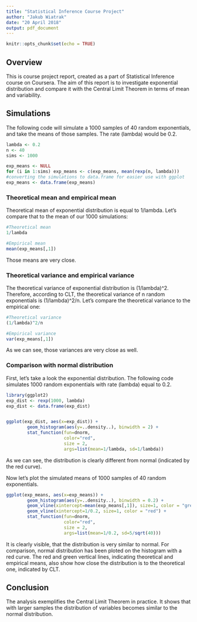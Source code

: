 ```yaml
---
title: "Statistical Inference Course Project"
author: "Jakub Wiatrak"
date: "20 April 2018"
output: pdf_document
---
```


```r
knitr::opts_chunk$set(echo = TRUE)

```

## Overview

This is course project report, created as a part of Statistical Inference course on Coursera. The aim of this report is to investigate exponential distribution and compare it with the Central Limit Theorem in terms of mean and variability.


## Simulations

The following code will simulate a 1000 samples of 40 random exponentials, and take the means of those samples. The rate (lambda) would be 0.2.

```r
lambda <- 0.2
n <- 40
sims <- 1000

exp_means <- NULL
for (i in 1:sims) exp_means <- c(exp_means, mean(rexp(n, lambda)))
#converting the simulations to data.frame for easier use with ggplot
exp_means <- data.frame(exp_means)
```


### Theoretical mean and empirical mean

Theoretical mean of exponential distribution is equal to 1/lambda. Let's compare that to the mean of our 1000 simulations:
```r
#Theoretical mean
1/lambda

#Empirical mean
mean(exp_means[,1])

```

Those means are very close.

### Theoretical variance and empirical variance

The theoretical variance of exponential distribution is (1/lambda)^2. Therefore, according to CLT, the theoretical variance of n random exponentials is (1/lambda)^2/n.
Let's compare the theoretical variance to the empirical one:

```r
#Theoretical variance
(1/lambda)^2/n

#Empirical variance
var(exp_means[,1])
```

As we can see, those variances are very close as well.


### Comparison with normal distribution

First, let's take a look the exponential distribution. The following code simulates 1000 random exponentials with rate (lambda) equal to 0.2.

```r
library(ggplot2)
exp_dist <- rexp(1000, lambda)
exp_dist <- data.frame(exp_dist)


ggplot(exp_dist, aes(x=exp_dist)) +
        geom_histogram(aes(y=..density..), binwidth = 2) +
        stat_function(fun=dnorm,
                      color="red",
                      size = 2,
                      args=list(mean=1/lambda, sd=1/lambda))

```
As we can see, the distribution is clearly different from normal (indicated by the red curve).

Now let's plot the simulated means of 1000 samples of 40 random exponentials.

```r
ggplot(exp_means, aes(x=exp_means)) +
        geom_histogram(aes(y=..density..), binwidth = 0.2) +
        geom_vline(xintercept=mean(exp_means[,1]), size=1, color = "green") +
        geom_vline(xintercept=1/0.2, size=1, color = "red") +
        stat_function(fun=dnorm,
                      color="red",
                      size = 2,
                      args=list(mean=1/0.2, sd=5/sqrt(40)))
```

It is clearly visible, that the distribution is very similar to normal. For comparison, normal distribution has been ploted on the histogram with a red curve.
The red and green vertical lines, indicating theoretical and empirical means, also show how close the distribution is to the theoretical one, indicated by CLT.

## Conclusion

The analysis exemplifies the Central Limit Theorem in practice. It shows that with larger samples the distribution of variables becomes similar to the normal distribution.